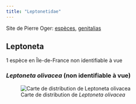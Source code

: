 ```yaml
---
title: "Leptonetidae"
---
```


Site de Pierre Oger: [espèces](https://arachno.piwigo.com/index?/category/981-leptonetidae), [genitalias](https://arachno.piwigo.com/index?/tags/1480-_leptonetidae)



## Leptoneta

1 espèce en Île-de-France non identifiable à vue



### *Leptoneta olivacea* (non identifiable à vue)



![Carte de distribution de *Leptoneta olivacea*](https://asfra.fr/Site/User_pages/Atlas/LR_ASFRA_Leptonetidae_Leptoneta%20olivacea_2022-03-10.jpeg)



